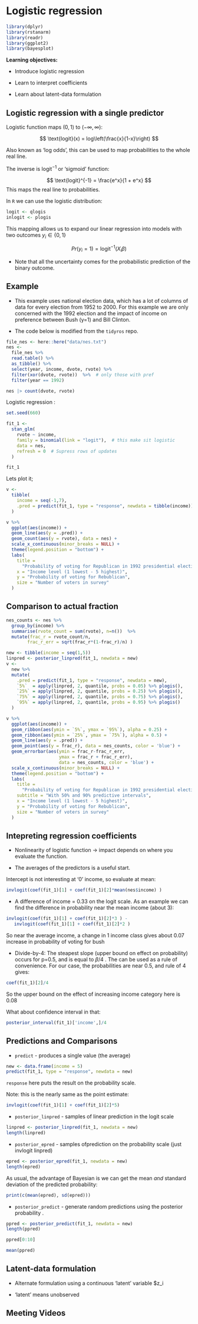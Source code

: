 # Logistic regression

```{r, echo=FALSE, message = FALSE}
library(dplyr)
library(rstanarm)
library(readr)
library(ggplot2)
library(bayesplot)
```

**Learning objectives:**

- Introduce logistic regression

- Learn to interpret coefficients

- Learn about latent-data formulation

## Logistic regression with a single predictor

Logistic function maps $(0,1)$ to $(-\infty, \infty)$:

$$
\text{logit}(x) = log\left(\frac{x}{1-x}\right)
$$

Also known as 'log odds', this can be used to map probabilities to the whole real line.

The inverse is $\text{logit}^{-1}$ or 'sigmoid' function:

$$
\text{logit}^{-1}  = \frac{e^x}{1 + e^x}
$$
This maps the real line to probabilities.

In `R` we can use the logistic distribution:
```{r}
logit <- qlogis
inlogit <- plogis
```

This mapping allows us to expand our linear regression into models with two outcomes $y_i \in \{0,1\}$

$$
Pr(y_i = 1) = \text{logit}^{-1}(X_i\beta)
$$

* Note that all the uncertainty comes for the probabilistic prediction of the binary outcome.

## Example {-}

* This example uses national election data, which has a lot of columns of data for every election from 1952 to 2000. For this example we are only concerned with the 1992 election and the impact of income on preference between Bush (y=1) and Bill Clinton. 

* The code below is modified from the `tidyros` repo.

```{r}
file_nes <- here::here("data/nes.txt")
nes <-
  file_nes %>% 
  read.table() %>% 
  as_tibble() %>%
  select(year, income, dvote, rvote) %>%
  filter(xor(dvote, rvote))  %>%  # only those with pref
  filter(year == 1992)

nes |> count(dvote, rvote)
```
Logistic regression :

```{r}
set.seed(660)

fit_1 <-
  stan_glm(
    rvote ~ income,
    family = binomial(link = "logit"),  # this make sit logistic
    data = nes,
    refresh = 0  # Supress rows of updates
  )

fit_1
```
Lets plot it;

```{r, fig.asp=0.75, echo=FALSE}
v <- 
  tibble(
    income = seq(-1,7),
    .pred = predict(fit_1, type = "response", newdata = tibble(income))
  )

v %>% 
  ggplot(aes(income)) +
  geom_line(aes(y = .pred)) +
  geom_count(aes(y = rvote), data = nes) +
  scale_x_continuous(minor_breaks = NULL) +
  theme(legend.position = "bottom") +
  labs(
    title = 
      "Probability of voting for Republican in 1992 presidential election",
    x = "Income level (1 lowest - 5 highest)",
    y = "Probability of voting for Rebublican",
    size = "Number of voters in survey"
  )
```

## Comparison to actual fraction {-}


```{r}
nes_counts <- nes %>% 
  group_by(income) %>%
  summarise(rvote_count = sum(rvote), n=n())  %>%
  mutate(frac_r = rvote_count/n, 
        frac_r_err = sqrt(frac_r*(1-frac_r)/n) )
```



```{r, fig.asp=0.75, echo = FALSE}
new <- tibble(income = seq(1,5))
linpred <- posterior_linpred(fit_1, newdata = new)
v <- 
  new %>% 
  mutate(
    .pred = predict(fit_1, type = "response", newdata = new),
    `5%`  = apply(linpred, 2, quantile, probs = 0.05) %>% plogis(),
    `25%` = apply(linpred, 2, quantile, probs = 0.25) %>% plogis(),
    `75%` = apply(linpred, 2, quantile, probs = 0.75) %>% plogis(),
    `95%` = apply(linpred, 2, quantile, probs = 0.95) %>% plogis()
  )

v %>% 
  ggplot(aes(income)) +
  geom_ribbon(aes(ymin = `5%`, ymax = `95%`), alpha = 0.25) +
  geom_ribbon(aes(ymin = `25%`, ymax = `75%`), alpha = 0.5) +
  geom_line(aes(y = .pred)) +
  geom_point(aes(y = frac_r), data = nes_counts, color = 'blue') +
  geom_errorbar(aes(ymin = frac_r-frac_r_err,
                    ymax = frac_r + frac_r_err),
                    data = nes_counts, color = 'blue') +
  scale_x_continuous(minor_breaks = NULL) +
  theme(legend.position = "bottom") +
  labs(
    title = 
      "Probability of voting for Republican in 1992 presidential election",
    subtitle = "With 50% and 90% predictive intervals",
    x = "Income level (1 lowest - 5 highest)",
    y = "Probability of voting for Rebublican",
    size = "Number of voters in survey"
  )
```

## Intepreting regression coefficients

* Nonlinearity of logistic function -> impact depends on where you evaluate the function. 

* The averages of the predictors is a useful start.

Intercept is not interesting at '0' income, so evaluate at mean:

```{r}
invlogit(coef(fit_1)[1] + coef(fit_1)[2]*mean(nes$income) )
```

* A difference of income = 0.33 on the logit scale. As an example we can find the difference in probability near the mean income (about 3): 

```{r}
invlogit(coef(fit_1)[1] + coef(fit_1)[2]*3 ) -
   invlogit(coef(fit_1)[1] + coef(fit_1)[2]*2 )
```
So near the average income, a change in 1 income class gives about 0.07 increase in probability of voting for bush

* Divide-by-4: The steapest slope (upper bound on effect on probability) occurs for p=0.5, and is equal to $\beta/4$ . The can be used as a rule of convenience.  For our case, the probabilities are near 0.5, and rule of 4 gives:

```{r}
coef(fit_1)[2]/4
```
So the upper bound on the effect of increasing income category here is 0.08

What about confidence interval in that:

```{r}
posterior_interval(fit_1)['income',]/4
```


## Predictions and Comparisons

* `predict` - produces a single value (the average)

```{r}
new <- data.frame(income = 5)
predict(fit_1, type = "response", newdata = new)
```

`response` here puts the result on the probability scale.


Note: this is the nearly same as the point estimate:

```{r}
invlogit(coef(fit_1)[1] + coef(fit_1)[2]*5)
```

* `posterior_linpred` - samples of linear prediction in the logit scale

```{r}
linpred <- posterior_linpred(fit_1, newdata = new)
length(linpred)
```

 

* `posterior_epred` - samples ofprediction on the probability scale (just invlogit linpred)

```{r}
epred <- posterior_epred(fit_1, newdata = new)
length(epred)
```

As usual, the advantage of Bayesian is we can get the mean *and* standard deviation of the predicted probability:

```{r}
print(c(mean(epred), sd(epred)))
```

*  `posterior_predict` - generate random predictions using the posterior probability .



```{r}
ppred <- posterior_predict(fit_1, newdata = new)
length(ppred)
```
```{r}

ppred[0:10]
```


```{r}
mean(ppred)
```
## Latent-data formulation

* Alternate formulation using a continuous 'latent' variable $z_i

* 'latent' means unobserved

## Meeting Videos

<!--
### Cohort 2

`r knitr::include_url("https://www.youtube.com/embed/URL")`

<details>
<summary> Meeting chat log </summary>

```
LOG
```
</details>
-->
